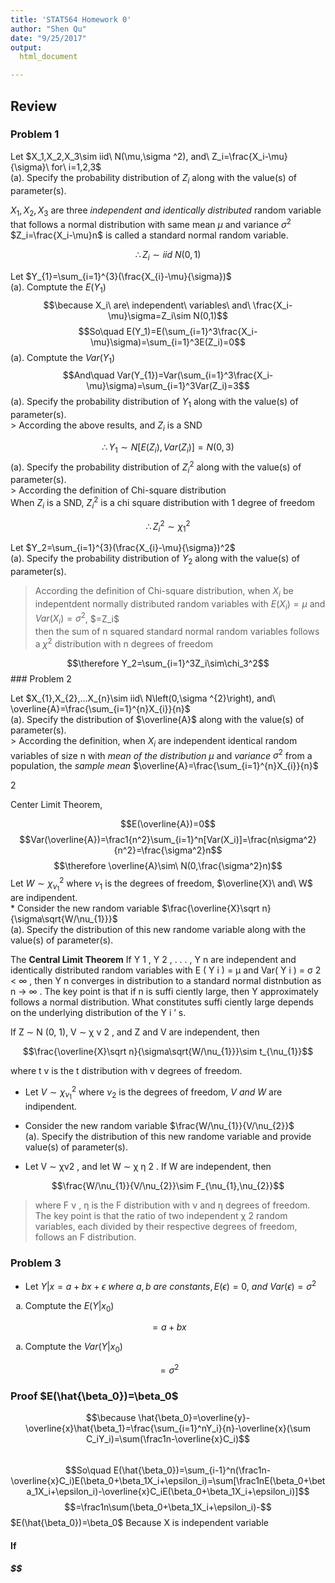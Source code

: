 ```yaml
---
title: 'STAT564 Homework 0'
author: "Shen Qu"
date: "9/25/2017"
output: 
  html_document

---
```

## Review {.tabset .tabset-fade .tabset-pills}
### Problem 1
 Let $X_1,X_2,X_3\sim iid\ N(\mu,\sigma ^2), and\ Z_i=\frac{X_i-\mu}{\sigma}\ for\ i=1,2,3$  
(a). Specify the probability distribution of $Z_i$ along with the value(s) of parameter(s).  

 $X_1,X_2,X_3$ are three _independent and identically distributed_ random variable that follows a normal distribution with same mean $\mu$ and variance $\sigma^2$  
$Z_i=\frac{X_i-\mu}n$ is called a standard normal random variable.  

 $$\therefore Z_{i}\sim iid\ N\left(0,1\right)$$   

 Let $Y_{1}=\sum_{i=1}^{3}(\frac{X_{i}-\mu}{\sigma})$  
(a). Comptute the $E(Y_{1})$  
 $$\because X_i\ are\ independent\ variables\ and\ \frac{X_i-\mu}\sigma=Z_i\sim N(0,1)$$
 $$So\quad E(Y_1)=E(\sum_{i=1}^3\frac{X_i-\mu}\sigma)=\sum_{i=1}^3E(Z_i)=0$$
(a). Comptute the $Var(Y_{1})$  
 $$And\quad Var(Y_{1})=Var(\sum_{i=1}^3\frac{X_i-\mu}\sigma)=\sum_{i=1}^3Var(Z_i)=3$$
(a). Specify the probability distribution of $Y_{1}$ along with the value(s) of parameter(s).  
 > According the above results, and $Z_i$ is a SND  

 $$\therefore Y_1\sim N[E(Z_i),Var(Z_i)]=N(0,3)$$
(a). Specify the probability distribution of $Z_{i}^2$ along with the value(s) of parameter(s).  
 > According the definition of Chi-square distribution  
   When $Z_i$ is a SND,  $Z_{i}^2$ is a chi square distribution with 1 degree of freedom

 $$\therefore Z_i^2\sim \chi_1^2 $$

 Let $Y_2=\sum_{i=1}^{3}(\frac{X_{i}-\mu}{\sigma})^2$  
(a). Specify the probability distribution of $Y_2$ along with the value(s) of parameter(s). 

>According the definition of Chi-square distribution,  when $X_i$ be indepentdent normally distributed random variables with $E(X_i)=\mu$ and $Var(X_i)=\sigma^2$, $\frac{X_{i}-\mu}{\sigma}=Z_i\$  
then the sum of n squared standard normal random variables follows a $\chi^2$ distribution with n degrees of freedom  

 $$\therefore Y_2=\sum_{i=1}^3Z_i\sim\chi_3^2$$
### Problem 2

Let $X_{1},X_{2},...X_{n}\sim iid\ N\left(0,\sigma ^{2}\right), and\ \overline{A}=\frac{\sum_{i=1}^{n}X_{i}}{n}$  
(a). Specify the distribution of $\overline{A}$ along with the value(s) of parameter(s).  
> According the definition, when $X_i$ are independent identical random variables of size n with *mean of the distribution* $\mu$ and *variance* $\sigma^2$ from a population, the *sample mean* $\overline{A}=\frac{\sum_{i=1}^{n}X_{i}}{n}$

2

Center Limit Theorem,

$$E(\overline{A})=0$$
$$Var(\overline{A})=\frac1{n^2}\sum_{i=1}^n[Var(X_i)]=\frac{n\sigma^2}{n^2}=\frac{\sigma^2}n$$
$$\therefore \overline{A}\sim\ N(0,\frac{\sigma^2}n)$$
Let $W\sim\chi_{\nu_{1}}^2$ where $\nu_{1}$ is the degrees of freedom, $\overline{X}\ and\ W$ are indipendent.  
* Consider the new random variable $\frac{\overline{X}\sqrt n}{\sigma\sqrt{W/\nu_{1}}}$  
(a). Specify the distribution of this new randome variable along with the value(s) of parameter(s).  

The **Central Limit Theorem** If Y 1 , Y 2 , . . . , Y n are independent and identically distributed random variables with E ( Y i ) = μ and Var( Y i ) = σ 2 < ∞ , then
Y
n
converges in distribution to a standard normal distnbution as n → ∞ . The key
point is that if n is suffi ciently large, then Y approximately follows a normal
distribution. What constitutes suffi ciently large depends on the underlying
distribution of the Y i ’ s.

If Z ∼ N (0, 1), V ∼ χ ν 2 , and Z and V are independent, then  

$$\frac{\overline{X}\sqrt n}{\sigma\sqrt{W/\nu_{1}}}\sim t_{\nu_{1}}$$  

where t v is the t distribution with v degrees of freedom.  

* Let $V\sim\chi_{\nu_{1}}^2$ where $\nu_{2}$ is the degrees of freedom, $V\ and\ W$ are indipendent.  
* Consider the new random variable $\frac{W/\nu_{1}}{V/\nu_{2}}$    
(a). Specify the distribution of this new randome variable and provide value(s) of parameter(s).  

 - Let V ∼ χν2 , and let W ∼ χ η 2 . If W are independent, then

$$\frac{W/\nu_{1}}{V/\nu_{2}}\sim F_{\nu_{1},\nu_{2}}$$

> where F ν , η is the F distribution with ν and η degrees of freedom. The key point is that the ratio of two independent χ 2 random variables, each divided by their respective degrees of freedom, follows an F distribution.  

### Problem 3
* Let $Y|x=a+bx+\epsilon\ where\ a, b\ are\ constants, E(\epsilon)=0,\ and\ Var(\epsilon)=\sigma^2$  
a. Comptute the $E(Y|x_{0})$  

$$=a+bx$$

a. Comptute the $Var(Y|x_{0})$  

$$=\sigma^2$$

### Proof $E(\hat{\beta_0})=\beta_0$
$$\because \hat{\beta_0}=\overline{y}-\overline{x}\hat{\beta_1}=\frac{\sum_{i=1}^nY_i}{n}-\overline{x}(\sum C_iY_i)=\sum(\frac1n-\overline{x}C_i)$$  
$$So\quad E(\hat{\beta_0})=\sum_{i-1}^n(\frac1n-\overline{x}C_i)E(\beta_0+\beta_1X_i+\epsilon_i)=\sum[\frac1nE(\beta_0+\beta_1X_i+\epsilon_i)-\overline{x}C_iE(\beta_0+\beta_1X_i+\epsilon_i)]$$ 
$$=\frac1n\sum(\beta_0+\beta_1X_i+\epsilon_i)-$$
 $E(\hat{\beta_0})=\beta_0$
 Because X is independent variable
 
#### If
 
 
##### $\therefore $

